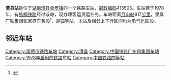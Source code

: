 {{noteTA
|1=zh-cn:始发车次; zh-hk:列車班次;
|2=zh-cn:车次; zh-hk:班次;
}}
{{Infobox China railway station 
|车站名称 = 澧县站
|图片 = No free image-zh.png
|图片介绍 = 
|车站名称拼音 = LiXian
|英文名称 = Lixian Railway Station
|车站代码 = 44600
|电报码 = LEQ
|拼音码 = LXI
|address = [[湖南|湖南]][[常德市|常德市]][[澧县|澧县]][[金罗镇_(澧县)|金罗镇]]
|坐标 = {{coord|29|49|17|N|111|35|57|E|display=inline,title}}
|归属 = [[广铁集团|广铁集团]]张家界车务段
|车站等级 = [[四等站_(中铁)|四等站]]
|线路 = [[焦柳铁路|焦柳铁路]]
}}
'''澧县站'''是位于[[湖南|湖南]][[澧县|澧县]][[金罗镇_(澧县)|金罗镇]]的一个铁路车站，[[邮政编码|邮政编码]]415505。车站建于1978年，有[[焦柳铁路|焦柳铁路]]经过该站，现办理客运货运业务。车站距离[[月山站|月山站]]817[[公里|公里]]，隶属[[广铁集团|广铁集团]]张家界车务段<ref>{{cite news|url=https://jt.rednet.cn/content/2020/10/12/8478581.html|title=全国铁路实施第四季度列车运行图 往返长沙南、岳阳等站更便利|work=[[三湘都市报|三湘都市报]]|date=2020-10-12|quote=三湘都市报记者从湘西北铁路张家界车务段获悉，其管内焦柳线麻阳、吉首、张家界、慈利、石门县北、澧县站开行日常、周末、高峰期图定普速客车16.5对|accessdate=2021-06-22}}</ref>，是[[四等站_(中铁)|四等站]]，本站及相邻上下行区间均为[[电气化|电气化]]区段。

==邻近车站==
{{start rail box|[[中国铁路|中国铁路]]}}
{{s-inop|[[西斋站|西斋站]]|[[焦作站|焦作]]方向}}
{{s-line|[[焦柳铁路|焦柳铁路]]<br />← 19km 澧县站 24km→}}
{{s-inop|[[新安镇站|新安镇站]]|[[柳州站|柳州]]方向}}
{{end box}}
{{焦柳铁路}}
{{铁路车站小作品}}
{{湖南小作品}}

[[Category:常德市铁路车站|Category:常德市铁路车站]]
[[Category:澧县|Category:澧县]]
[[Category:中国铁路广州局集团车站|Category:中国铁路广州局集团车站]]
[[Category:1978年启用的铁路车站|Category:1978年启用的铁路车站]]
[[Category:中国铁路四等站|Category:中国铁路四等站]]